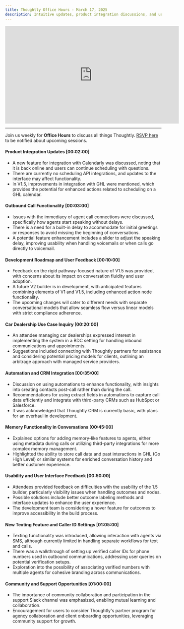 ```yaml
---
title: Thoughtly Office Hours - March 17, 2025
description: Intuitive updates, product integration discussions, and user feedback on Thoughtly's features
---
```


<Frame caption="Thoughtly Office Hours - March 17, 2025">
	<iframe width="560" height="315" src="https://drive.google.com/file/d/1Kvrn0-pWk_5y8LYqvEkVcrLa0GOGRojD/preview" title="Video player" frameborder="0" allow="accelerometer; autoplay; clipboard-write; encrypted-media; gyroscope; picture-in-picture; web-share" referrerpolicy="strict-origin-when-cross-origin" allowfullscreen></iframe>
</Frame>

---

Join us weekly for **Office Hours** to discuss all things Thoughtly. [RSVP here](https://thoughtly.com/office-hours) to be notified about upcoming sessions.

#### Product Integration Updates [00:02:00]

- A new feature for integration with Calendarly was discussed, noting that it is back online and users can continue scheduling with questions.
- There are currently no scheduling API integrations, and updates to the interface may affect functionality.
- In V1.5, improvements in integration with GHL were mentioned, which provides the potential for enhanced actions related to scheduling on a GHL calendar.

#### Outbound Call Functionality [00:03:00]

- Issues with the immediacy of agent call connections were discussed, specifically how agents start speaking without delays.
- There is a need for a built-in delay to accommodate for initial greetings or responses to avoid missing the beginning of conversations.
- A potential feature enhancement includes a slider to adjust the speaking delay, improving usability when handling voicemails or when calls go directly to voicemail.

#### Development Roadmap and User Feedback [00:10:00]

- Feedback on the rigid pathway-focused nature of V1.5 was provided, with concerns about its impact on conversation fluidity and user adoption.
- A future V2 builder is in development, with anticipated features combining elements of V1 and V1.5, including enhanced action node functionality.
- The upcoming changes will cater to different needs with separate conversational models that allow seamless flow versus linear models with strict compliance adherence.

#### Car Dealership Use Case Inquiry [00:20:00]

- An attendee managing car dealerships expressed interest in implementing the system in a BDC setting for handling inbound communications and appointments.
- Suggestions included connecting with Thoughtly partners for assistance and considering potential pricing models for clients, outlining an arbitrage approach with managed service providers.

#### Automation and CRM Integration [00:35:00]

- Discussion on using automations to enhance functionality, with insights into creating contacts post-call rather than during the call.
- Recommendations for using extract fields in automations to capture call data efficiently and integrate with third-party CRMs such as HubSpot or Salesforce.
- It was acknowledged that Thoughtly CRM is currently basic, with plans for an overhaul in development.

#### Memory Functionality in Conversations [00:45:00]

- Explained options for adding memory-like features to agents, either using metadata during calls or utilizing third-party integrations for more complex memory management.
- Highlighted the ability to store call data and past interactions in GHL (Go High Level) or similar systems for enriched conversation history and better customer experience.

#### Usability and User Interface Feedback [00:50:00]

- Attendees provided feedback on difficulties with the usability of the 1.5 builder, particularly visibility issues when handling outcomes and nodes.
- Possible solutions include better outcome labeling methods and interface updates to enhance the user experience.
- The development team is considering a hover feature for outcomes to improve accessibility in the build process.

#### New Texting Feature and Caller ID Settings [01:05:00]

- Texting functionality was introduced, allowing interaction with agents via SMS, although currently limited in handling separate workflows for text and calls.
- There was a walkthrough of setting up verified caller IDs for phone numbers used in outbound communications, addressing user queries on potential verification setups.
- Exploration into the possibility of associating verified numbers with multiple agents for cohesive branding across communications.

#### Community and Support Opportunities [01:00:00]

- The importance of community collaboration and participation in the support Slack channel was emphasized, enabling mutual learning and collaboration.
- Encouragement for users to consider Thoughtly's partner program for agency collaboration and client onboarding opportunities, leveraging community support for growth.



<NextSection
    title="Get Started"
    icon="rocket"
    href="https://auth.thought.ly/signup"
    description="Sign up for a free account and start building your Voice Agent today ->"
/>
